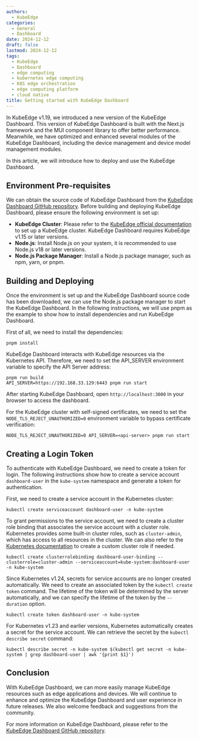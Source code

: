 ```yaml
---
authors:
  - KubeEdge
categories:
  - General
  - Dashboard
date: 2024-12-12
draft: false
lastmod: 2024-12-12
tags:
  - KubeEdge
  - Dashboard
  - edge computing
  - kubernetes edge computing
  - K8S edge orchestration
  - edge computing platform
  - cloud native
title: Getting started with KubeEdge Dashboard
---
```


In KubeEdge v1.19, we introduced a new version of the KubeEdge Dashboard. This version of KubeEdge Dashboard is built with the Next.js framework and the MUI component library to offer better performance. Meanwhile, we have optimized and enhanced several modules of the KubeEdge Dashboard, including the device management and device model management modules.

In this article, we will introduce how to deploy and use the KubeEdge Dashboard.

## Environment Pre-requisites

We can obtain the source code of KubeEdge Dashboard from the [KubeEdge Dashboard GitHub repository](https://github.com/kubeedge/dashboard). Before building and deploying KubeEdge Dashboard, please ensure the following environment is set up:

- **KubeEdge Cluster**: Please refer to the [KubeEdge official documentation](https://release-1-19.docs.kubeedge.io/docs/category/setup) to set up a KubeEdge cluster. KubeEdge Dashboard requires KubeEdge v1.15 or later versions.
- **Node.js**: Install Node.js on your system, it is recommended to use Node.js v18 or later versions.
- **Node.js Package Manager**: Install a Node.js package manager, such as npm, yarn, or pnpm.

## Building and Deploying

Once the environment is set up and the KubeEdge Dashboard source code has been downloaded, we can use the Node.js package manager to start the KubeEdge Dashboard. In the following instructions, we will use pnpm as the example to show how to install dependencies and run KubeEdge Dashboard.

First of all, we need to install the dependencies:

```shell
pnpm install
```

KubeEdge Dashboard interacts with KubeEdge resources via the Kubernetes API. Therefore, we need to set the API_SERVER environment variable to specify the API Server address:

```shell
pnpm run build
API_SERVER=https://192.168.33.129:6443 pnpm run start
```

After starting KubeEdge Dashboard, open `http://localhost:3000` in your browser to access the dashboard.

For the KubeEdge cluster with self-signed certificates, we need to set the `NODE_TLS_REJECT_UNAUTHORIZED=0` environment variable to bypass certificate verification:

```shell
NODE_TLS_REJECT_UNAUTHORIZED=0 API_SERVER=<api-server> pnpm run start
```

## Creating a Login Token

To authenticate with KubeEdge Dashboard, we need to create a token for login. The following instructions show how to create a service account `dashboard-user` in the `kube-system` namespace and generate a token for authentication.

First, we need to create a service account in the Kubernetes cluster:

```shell
kubectl create serviceaccount dashboard-user -n kube-system
```

To grant permissions to the service account, we need to create a cluster role binding that associates the service account with a cluster role. Kubernetes provides some built-in cluster roles, such as `cluster-admin`, which has access to all resources in the cluster. We can also refer to the [Kubernetes documentation](https://kubernetes.io/docs/reference/access-authn-authz/rbac/) to create a custom cluster role if needed.

```shell
kubectl create clusterrolebinding dashboard-user-binding --clusterrole=cluster-admin --serviceaccount=kube-system:dashboard-user -n kube-system
```

Since Kubernetes v1.24, secrets for service accounts are no longer created automatically. We need to create an associated token by the `kubectl create token` command. The lifetime of the token will be determined by the server automatically, and we can specify the lifetime of the token by the `--duration` option.

```shell
kubectl create token dashboard-user -n kube-system
```

For Kubernetes v1.23 and earlier versions, Kubernetes automatically creates a secret for the service account. We can retrieve the secret by the `kubectl describe secret` command:

```shell
kubectl describe secret -n kube-system $(kubectl get secret -n kube-system | grep dashboard-user | awk '{print $1}')
```

## Conclusion

With KubeEdge Dashboard, we can more easily manage KubeEdge resources such as edge applications and devices. We will continue to enhance and optimize the KubeEdge Dashboard and user experience in future releases. We also welcome feedback and suggestions from the community.

For more information on KubeEdge Dashboard, please refer to the [KubeEdge Dashboard GitHub repository](https://github.com/kubeedge/dashboard).
